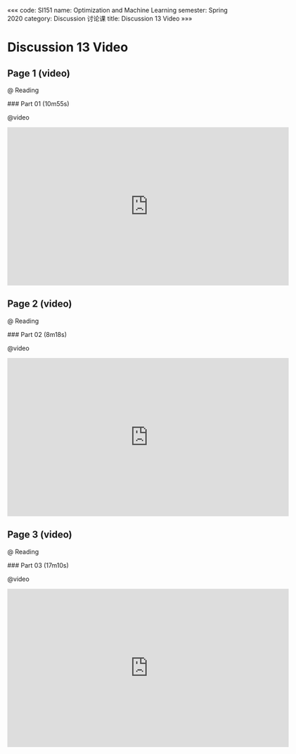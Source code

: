 «««
code: SI151
name: Optimization and Machine Learning
semester: Spring 2020
category: Discussion 讨论课
title: Discussion 13 Video
»»»

# Discussion 13 Video

## Page 1 (video)

@ Reading

<div class="markdown-body">
### Part 01 (10m55s)
</div>

@video

<iframe src="https://watchsb.com/e/k50kgcgf5w51.html" frameborder=0 marginwidth=0 marginheight=0 scrolling=no width=640 height=360 allowfullscreen></iframe>


## Page 2 (video)

@ Reading

<div class="markdown-body">
### Part 02 (8m18s)
</div>

@video

<iframe src="https://watchsb.com/e/cwg13ve6k40v.html" frameborder=0 marginwidth=0 marginheight=0 scrolling=no width=640 height=360 allowfullscreen></iframe>


## Page 3 (video)

@ Reading

<div class="markdown-body">
### Part 03 (17m10s)
</div>

@video

<iframe src="https://watchsb.com/e/znwqtz4avryc.html" frameborder=0 marginwidth=0 marginheight=0 scrolling=no width=640 height=360 allowfullscreen></iframe>


